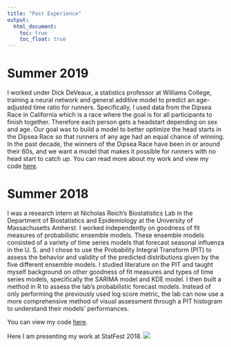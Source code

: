 ```yaml
---
title: "Past Experience"
output: 
  html_document:
    toc: true
    toc_float: true
---
```

# Summer 2019

I worked under Dick DeVeaux, a statistics professor at Williams College, training a neural network and general additive model to predict an age-adjusted time ratio for runners. Specifically, I used data from the Dipsea Race in California which is a race where the goal is for all participants to finish together. Therefore each person gets a headstart depending on sex and age. Our goal was to build a model to better optimize the head starts in the Dipsea Race so that runners of any age had an equal chance of winning. In the past decade, the winners of the Dipsea Race have been in or around their 60s, and we want a model that makes it possible for runners with no head start to catch up.
You can read more about my work and view my code [here](https://github.com/rsilva19/Dipsea_Race). 


# Summer 2018

I was a research intern at Nicholas Reich’s Biostatistics Lab in the Department of Biostatistics and Epidemiology at the University of Massachusetts Amherst. I worked independently on goodness of fit measures of probabilistic ensemble models. These ensemble models consisted of a variety of time series models that forecast seasonal influenza in the U. S. and I chose to use the Probability Integral Transform (PIT) to assess the behavior and validity of the predicted distributions given by the five different ensemble models. I studied literature on the PIT and taught myself background on other goodness of fit measures and types of time series models, specifically the SARIMA model and KDE model. I then built a method in R to assess the lab’s probabilistic forecast models. Instead of only performing the previously used log score metric, the lab can now use a more comprehensive method of visual assessment through a PIT histogram to understand their models’ performances.

You can view my code [here](https://github.com/rsilva19/Summer-EnsembleForecast-PIT). 

Here I am presenting my work at StatFest 2018. 
![](Pics/IMG_0868.jpg)

